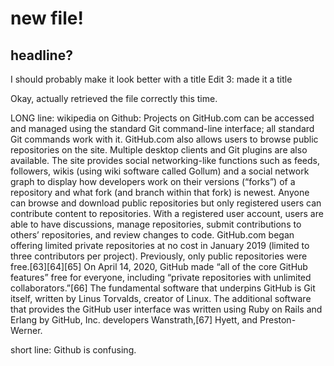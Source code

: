 # new file!

## headline? 

I should probably make it look better with a title
Edit 3: made it a title

Okay, actually retrieved the file correctly this time.

LONG line: wikipedia on Github: Projects on GitHub.com can be accessed and managed using the standard Git command-line interface; all standard Git commands work with it. GitHub.com also allows users to browse public repositories on the site. Multiple desktop clients and Git plugins are also available. The site provides social networking-like functions such as feeds, followers, wikis (using wiki software called Gollum) and a social network graph to display how developers work on their versions ("forks") of a repository and what fork (and branch within that fork) is newest. Anyone can browse and download public repositories but only registered users can contribute content to repositories. With a registered user account, users are able to have discussions, manage repositories, submit contributions to others' repositories, and review changes to code. GitHub.com began offering limited private repositories at no cost in January 2019 (limited to three contributors per project). Previously, only public repositories were free.[63][64][65] On April 14, 2020, GitHub made "all of the core GitHub features" free for everyone, including "private repositories with unlimited collaborators."[66] The fundamental software that underpins GitHub is Git itself, written by Linus Torvalds, creator of Linux. The additional software that provides the GitHub user interface was written using Ruby on Rails and Erlang by GitHub, Inc. developers Wanstrath,[67] Hyett, and Preston-Werner.

short line: Github is confusing.